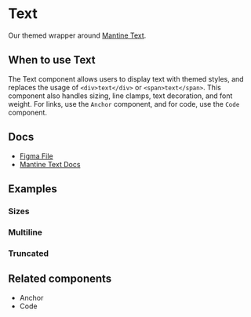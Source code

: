 
<Meta of={TextStories} />

# Text

Our themed wrapper around [Mantine Text](https://v6.mantine.dev/core/text/).

## When to use Text

The Text component allows users to display text with themed styles, and replaces the usage of `<div>text</div>` or `<span>text</span>`. This component also handles sizing, line clamps, text decoration, and font weight. For links, use the `Anchor` component, and for code, use the `Code` component.

## Docs

- [Figma File](https://www.figma.com/file/h6aMN8H67eu2w8wmDngfnM/Typography-%2F-Text?type=design&node-id=1-96&mode=design&t=2eUYOsqZZeMc4OGT-0)
- [Mantine Text Docs](https://v6.mantine.dev/core/text/)

## Examples

<Canvas>
  <Story of={TextStories.Default_} />
</Canvas>

### Sizes

<Canvas>
  <Story of={TextStories.Sizes_} />
</Canvas>

### Multiline

<Canvas>
  <Story of={TextStories.Multiline_} />
</Canvas>

### Truncated

<Canvas>
  <Story of={TextStories.Truncated_} />
</Canvas>

## Related components

- Anchor
- Code
